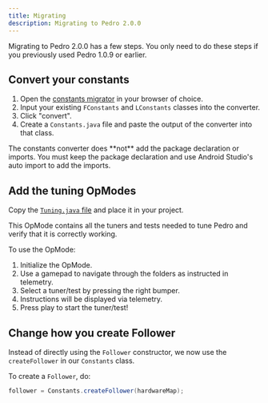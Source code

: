 ```yaml
---
title: Migrating
description: Migrating to Pedro 2.0.0
---
```



Migrating to Pedro 2.0.0 has a few steps. You only need to do these steps if
you previously used Pedro 1.0.9 or earlier.

## Convert your constants

1. Open the [constants migrator](https://pedro-pathing.github.io/ConstantsConverter/)
in your browser of choice.
2. Input your existing `FConstants` and `LConstants` classes into
the converter.
3. Click "convert".
4. Create a `Constants.java` file and paste the output of the
converter into that class.

<Callout title="Important" type="warning">
  The constants converter does **not** add the package declaration or
  imports. You must keep the package declaration and use Android Studio's
  auto import to add the imports.
</Callout>

## Add the tuning OpModes
Copy the [`Tuning.java` file](https://github.com/Pedro-Pathing/Quickstart/blob/master/TeamCode/src/main/java/org/firstinspires/ftc/teamcode/pedroPathing/Tuning.java)
and place it in your project.

This OpMode contains all the tuners and tests needed to tune Pedro and verify
that it is correctly working.

To use the OpMode:

1. Initialize the OpMode.
2. Use a gamepad to navigate through the folders as instructed in telemetry.
3. Select a tuner/test by pressing the right bumper.
4. Instructions will be displayed via telemetry.
5. Press play to start the tuner/test!

## Change how you create Follower
Instead of directly using the `Follower` constructor, we now use the
`createFollower` in our `Constants` class.

To create a `Follower`, do:

```java
follower = Constants.createFollower(hardwareMap);
```
